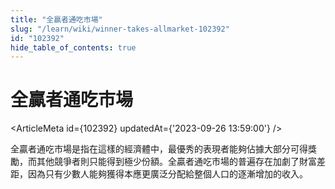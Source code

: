 ```yaml
---
title: "全贏者通吃市場"
slug: "/learn/wiki/winner-takes-allmarket-102392"
id: "102392"
hide_table_of_contents: true
---
```



# 全贏者通吃市場

<ArticleMeta id={102392} updatedAt={'2023-09-26 13:59:00'} />
<div className='border-solid border-b border-t-0 my-4 border-[var(--ifm-color-gray-300)]' />

全贏者通吃市場是指在這樣的經濟體中，最優秀的表現者能夠佔據大部分可得獎勵，而其他競爭者則只能得到極少份額。全贏者通吃市場的普遍存在加劇了財富差距，因為只有少數人能夠獲得本應更廣泛分配給整個人口的逐漸增加的收入。
